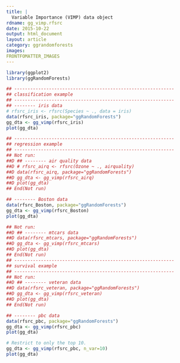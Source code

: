 ```yaml
---
title: |
  Variable Importance (VIMP) data object
rdname: gg_vimp.rfsrc
date: 2015-10-22
output: html_document
layout: article
category: ggrandomforests
images:
FRONTFOMATTER_IMAGES
---
```


```r
library(ggplot2)
library(ggRandomForests)
```

```r
## ------------------------------------------------------------
## classification example
## ------------------------------------------------------------
## -------- iris data
# rfsrc_iris <- rfsrc(Species ~ ., data = iris)
data(rfsrc_iris, package="ggRandomForests")
gg_dta <- gg_vimp(rfsrc_iris)
plot(gg_dta)

## ------------------------------------------------------------
## regression example
## ------------------------------------------------------------
## Not run: 
##D ## -------- air quality data
##D # rfsrc_airq <- rfsrc(Ozone ~ ., airquality)
##D data(rfsrc_airq, package="ggRandomForests")
##D gg_dta <- gg_vimp(rfsrc_airq)
##D plot(gg_dta)
## End(Not run)

## -------- Boston data
data(rfsrc_Boston, package="ggRandomForests")
gg_dta <- gg_vimp(rfsrc_Boston)
plot(gg_dta)

## Not run: 
##D ## -------- mtcars data
##D data(rfsrc_mtcars, package="ggRandomForests")
##D gg_dta <- gg_vimp(rfsrc_mtcars)
##D plot(gg_dta)
## End(Not run)
## ------------------------------------------------------------
## survival example
## ------------------------------------------------------------
## Not run: 
##D ## -------- veteran data
##D data(rfsrc_veteran, package="ggRandomForests")
##D gg_dta <- gg_vimp(rfsrc_veteran)
##D plot(gg_dta)
## End(Not run)

## -------- pbc data
data(rfsrc_pbc, package="ggRandomForests")
gg_dta <- gg_vimp(rfsrc_pbc)
plot(gg_dta)

# Restrict to only the top 10.
gg_dta <- gg_vimp(rfsrc_pbc, n_var=10)
plot(gg_dta)



```